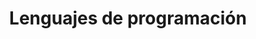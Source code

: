 ---
title: Lenguajes de programación
description: Esta sección proporciona una descripción general de cómo comenzar a utilizar Documents, Kit de inicio de documentos de Next.js.
keywords: ["introducción", "guía", "nextjs", "documents"]
---